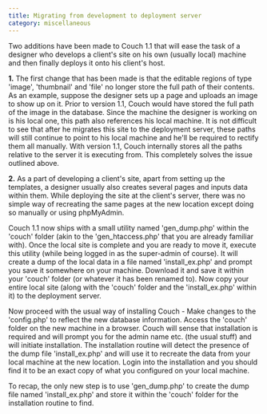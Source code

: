 ```yaml
---
title: Migrating from development to deployment server
category: miscellaneous
---
```


Two additions have been made to Couch 1.1 that will ease the task of a designer who develops a client's site on his own (usually local) machine and then finally deploys it onto his client's host.

**1.** The first change that has been made is that the editable regions of type 'image', 'thumbnail' and 'file' no longer store the full path of their contents. As an example, suppose the designer sets up a page and uploads an image to show up on it. Prior to version 1.1, Couch would have stored the full path of the image in the database. Since the machine the designer is working on is his local one, this path also references his local machine. It is not difficult to see that after he migrates this site to the deployment server, these paths will still continue to point to his local machine and he'll be required to rectify them all manually.
With version 1.1, Couch internally stores all the paths relative to the server it is executing from. This completely solves the issue outlined above.

**2.** As a part of developing a client's site, apart from setting up the templates, a designer usually also creates several pages and inputs data within them.
While deploying the site at the client's server, there was no simple way of recreating the same pages at the new location except doing so manually or using phpMyAdmin.

Couch 1.1 now ships with a small utility named 'gen\_dump.php' within the 'couch' folder (akin to the 'gen\_htaccess.php' that you are already familiar with).
Once the local site is complete and you are ready to move it, execute this utility (while being logged in as the super-admin of course). It will create a dump of the local data in a file named 'install\_ex.php' and prompt you save it somewhere on your machine.
Download it and save it within your 'couch' folder (or whatever it has been renamed to).
Now copy your entire local site (along with the 'couch' folder and the 'install\_ex.php' within it) to the deployment server.

Now proceed with the usual way of installing Couch -
Make changes to the 'config.php' to reflect the new database information.
Access the 'couch' folder on the new machine in a browser.
Couch will sense that installation is required and will prompt you for the admin name etc. (the usual stuff) and will initiate installation.
The installation routine will detect the presence of the dump file 'install\_ex.php' and will use it to recreate the data from your local machine at the new location.
Login into the installation and you should find it to be an exact copy of what you configured on your local machine.

To recap, the only new step is to use 'gen\_dump.php' to create the dump file named 'install\_ex.php' and store it within the 'couch' folder for the installation routine to find.
